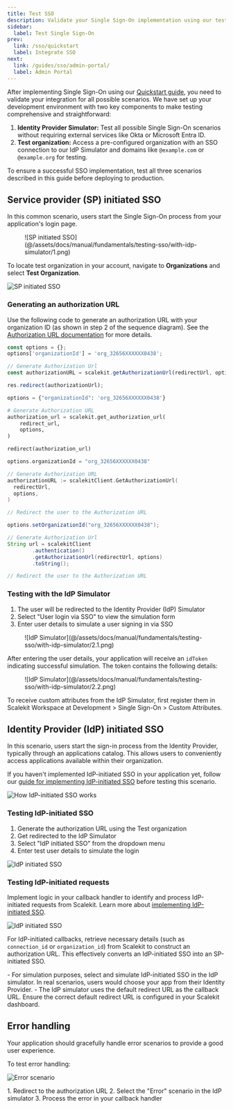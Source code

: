 ```yaml
---
title: Test SSO
description: Validate your Single Sign-On implementation using our test environment
sidebar:
  label: Test Single Sign-On
prev:
  link: /sso/quickstart
  label: Integrate SSO
next:
  link: /guides/sso/admin-portal/
  label: Admin Portal
---
```




After implementing Single Sign-On using our [Quickstart guide](/sso/quickstart/), you need to validate your integration for all possible scenarios. We have set up your development environment with two key components to make testing comprehensive and straightforward:

1. **Identity Provider Simulator:** Test all possible Single Sign-On scenarios without requiring external services like Okta or Microsoft Entra ID.
2. **Test organization:** Access a pre-configured organization with an SSO connection to our IdP Simulator and domains like `@example.com` or `@example.org` for testing.

To ensure a successful SSO implementation, test all three scenarios described in this guide before deploying to production.

## Service provider (SP) initiated SSO <Badge text="Scenario 1" variant="note" />

In this common scenario, users start the Single Sign-On process from your application's login page.

<figure>
  ![SP initiated SSO](@/assets/docs/manual/fundamentals/testing-sso/with-idp-simulator/1.png)
</figure>

To locate test organization in your account, navigate to **Organizations** and select **Test Organization**.

  ![SP initiated SSO](@/assets/docs/sso/testing-sso/2.png)


### Generating an authorization URL

Use the following code to generate an authorization URL with your organization ID (as shown in step 2 of the sequence diagram). See the [Authorization URL documentation](/sso/guides/authorization-url/) for more details.

<Tabs syncKey="tech-stack">
<TabItem value="nodejs" label="Node.js">

```js wrap
const options = {};
options['organizationId'] = 'org_32656XXXXXX0438';

// Generate Authorization Url
const authorizationURL = scalekit.getAuthorizationUrl(redirectUrl, options);

res.redirect(authorizationUrl);
```

</TabItem>

<TabItem value="python" label="Python">

```py
options = {"organizationId": 'org_32656XXXXXX0438'}

# Generate Authorization URL
authorization_url = scalekit.get_authorization_url(
    redirect_url,
    options,
)

redirect(authorization_url)
```

</TabItem>

<TabItem value="go" label="Go">

```go
options.organizationId = "org_32656XXXXXX0438"

// Generate Authorization URL
authorizationURL := scalekitClient.GetAuthorizationUrl(
  redirectUrl,
  options,
)

// Redirect the user to the Authorization URL
```

</TabItem>
<TabItem value="java" label="Java">

```java
options.setOrganizationId("org_32656XXXXXX0438");

// Generate Authorization Url
String url = scalekitClient
        .authentication()
        .getAuthorizationUrl(redirectUrl, options)
        .toString();

// Redirect the user to the Authorization URL
```

</TabItem>
</Tabs>

### Testing with the IdP Simulator

1. The user will be redirected to the Identity Provider (IdP) Simulator
2. Select "User login via SSO" to view the simulation form
3. Enter user details to simulate a user signing in via SSO

<figure>
  ![IdP Simulator](@/assets/docs/manual/fundamentals/testing-sso/with-idp-simulator/2.1.png)
</figure>

After entering the user details, your application will receive an `idToken` indicating successful simulation. The token contains the following details:

<figure>
  ![IdP Simulator](@/assets/docs/manual/fundamentals/testing-sso/with-idp-simulator/2.2.png)
</figure>

<Aside>
To receive custom attributes from the IdP Simulator, first register them in Scalekit Workspace at Development > Single Sign-On > Custom Attributes.
</Aside>

## Identity Provider (IdP) initiated SSO <Badge text="Scenario 2" variant="note" />

In this scenario, users start the sign-in process from the Identity Provider, typically through an applications catalog. This allows users to conveniently access applications available within their organization.

If you haven't implemented IdP-initiated SSO in your application yet, follow our [guide for implementing IdP-initiated SSO](/sso/guides/idp-init-sso) before testing this scenario.

![How IdP-initiated SSO works](@/assets/docs/manual/fundamentals/testing-sso/with-idp-simulator/4.png)

### Testing IdP-initiated SSO

1. Generate the authorization URL using the Test organization
2. Get redirected to the IdP Simulator
3. Select "IdP initiated SSO" from the dropdown menu
4. Enter test user details to simulate the login

![IdP initiated SSO](@/assets/docs/manual/fundamentals/testing-sso/with-idp-simulator/3.1.png)

### Testing IdP-initiated requests

Implement logic in your callback handler to identify and process IdP-initiated requests from Scalekit. Learn more about [implementing IdP-initiated SSO](/sso/guides/idp-init-sso).

![IdP initiated SSO](@/assets/docs/manual/fundamentals/testing-sso/with-idp-simulator/3.2.png)

For IdP-initiated callbacks, retrieve necessary details (such as `connection_id` or `organization_id`) from Scalekit to construct an authorization URL. This effectively converts an IdP-initiated SSO into an SP-initiated SSO.

<Aside type="tip" >
- For simulation purposes, select and simulate IdP-initiated SSO in the IdP simulator. In real scenarios, users would choose your app from their Identity Provider.
- The IdP simulator uses the default redirect URL as the callback URL. Ensure the correct default redirect URL is configured in your Scalekit dashboard.
</Aside>

## Error handling <Badge text="Scenario 3" variant="note" />

Your application should gracefully handle error scenarios to provide a good user experience.

To test error handling:

  ![Error scenario](@/assets/docs/manual/fundamentals/testing-sso/with-idp-simulator/5.png)

<Steps>
1. Redirect to the authorization URL
2. Select the "Error" scenario in the IdP simulator
3. Process the error in your callback handler
</Steps>
